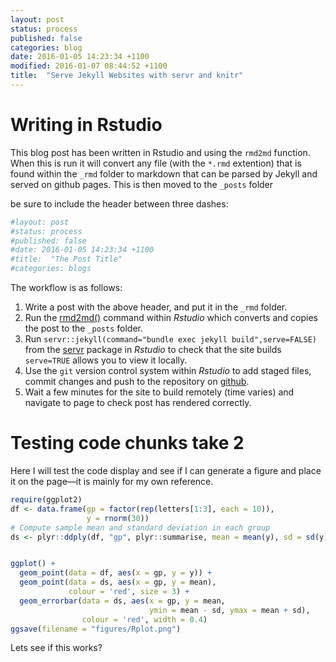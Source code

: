 ```yaml
---
layout: post
status: process
published: false
categories: blog
date: 2016-01-05 14:23:34 +1100
modified: 2016-01-07 08:44:52 +1100
title:  "Serve Jekyll Websites with servr and knitr"
---
```

# Writing in Rstudio
This blog post has been written in Rstudio and using the `rmd2md` function. When this is run it will convert any file (with the `*.rmd` extention) that is found within the `_rmd` folder to markdown that can be parsed by Jekyll and served on github pages. This is then moved to the `_posts` folder 

be sure to include the header between three dashes:

```r
#layout: post
#status: process
#published: false
#date: 2016-01-05 14:23:34 +1100
#title:  "The Post Title"
#categories: blogs
```

The workflow is as follows:

1. Write a post with the above header, and put it in the `_rmd` folder.
2. Run the [rmd2md()](https://github.com/AndySouth/andysouth.github.io/blob/master/rmd2md.r) command within *Rstudio* which converts and copies the post to the `_posts` folder.
3. Run `servr::jekyll(command="bundle exec jekyll build",serve=FALSE)` from the [servr](https://github.com/yihui/servr) package in *Rstudio* to check that the site builds `serve=TRUE` allows you to view it locally.
4. Use the `git` version control system within *Rstudio* to add staged files, commit changes and push to the repository on [github](http://www.github.com).
5. Wait a few minutes for the site to build remotely (time varies) and navigate to page to check post has rendered correctly.  


# Testing code chunks take 2
Here I will test the code display and see if I can generate a figure and place it on the page---it is mainly for my own reference.
```r
require(ggplot2)
df <- data.frame(gp = factor(rep(letters[1:3], each = 10)),
                 y = rnorm(30))
# Compute sample mean and standard deviation in each group
ds <- plyr::ddply(df, "gp", plyr::summarise, mean = mean(y), sd = sd(y))


ggplot() +
  geom_point(data = df, aes(x = gp, y = y)) +
  geom_point(data = ds, aes(x = gp, y = mean),
             colour = 'red', size = 3) +
  geom_errorbar(data = ds, aes(x = gp, y = mean,
                               ymin = mean - sd, ymax = mean + sd),
                colour = 'red', width = 0.4)
ggsave(filename = "figures/Rplot.png")
```
Lets see if this works?
